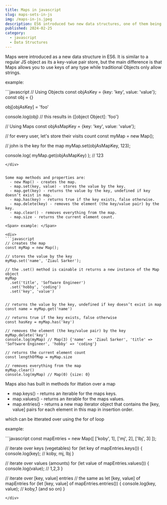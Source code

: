 ```yaml
---
title: Maps in javascript
slug: maps-sets-in-js
img: /maps-in-js.jpeg
description: ES6 introduced two new data structures, one of them being a Map, which is a key-value pair store.
published: 2024-02-25
category: 
  - javascript
  - Data Structures
---
```


Maps were introduced as a new data structure in ES6. It is similar to a regular JS object as its a key-value pair store, but the main difference is that Maps allows you to use keys of any type while traditional Objects only allow strings.

<Span> example: </Span>
<div>
```javascript
// Using Objects
const objAsKey = {key: 'key', value: 'value'};
const obj = {}

obj[objAsKey] = 'foo'

console.log(obj) // this results in {[object Object]: 'foo'}

// Using Maps
const objAsMapKey = {key: 'key', value: 'value'};

// for every user, let's store their visits count
const myMap = new Map();

// john is the key for the map
myMap.set(objAsMapKey, 123);

console.log( myMap.get(objAsMapKey) ); // 123
```
</div>


Some map methods and properties are:
  - new Map() - creates the map.
  - map.set(key, value) - stores the value by the key.
  - map.get(key) - returns the value by the key, undefined if key doesn’t exist in map.
  - map.has(key) - returns true if the key exists, false otherwise.
  - map.delete(key) - removes the element (the key/value pair) by the key.
  - map.clear() - removes everything from the map.
  - map.size - returns the current element count.

<Span> example: </Span>

<div>
```javascript
// creates the map
const myMap = new Map();

// stores the value by the key
myMap.set('name', 'Ziaul Sarker');

// the .set() method is cainable it returns a new instance of the Map object
myMap
  .set('title', 'Software Engineer')
  .set('hobby', 'coding')
  .set('key', 'value')
  

// returns the value by the key, undefined if key doesn’t exist in map
const name = myMap.get('name')

// returns true if the key exists, false otherwise
const hasKey = myMap.has('key')

// removes the element (the key/value pair) by the key
myMap.delete('key')
console.log(myMap) // Map(3) {'name' => 'Ziaul Sarker', 'title' => 'Software Engineer', 'hobby' => 'coding'}

// returns the current element count
const lengthOfMap = myMap.size

// removes everything from the map
myMap.clear()
console.log(myMap) // Map(0) {size: 0}

```
</div>


Maps also has built in methods for ittation over a map
  - map.keys() - returns an iterable for the maps keys.
  - map.values() - returns an iterable for the maps values.
  - map.entries() - returns a new map iterator object that contains the [key, value] pairs for each element in this map in insertion order.

which can be itterated over using the for of loop

<Span> example: </Span>

<div>
```javascript
const mapEntries = new Map([
  ['koby', 1],
  ['mj', 2],
  ['lbj', 3]
]);

// iterate over keys (vegetables)
for (let key of mapEntries.keys()) {
  console.log(key); // koby, mj, lbj
}

// iterate over values (amounts)
for (let value of mapEntries.values()) {
  console.log(value); // 1,2,3
}

// iterate over [key, value] entries
// the same as let [key, value] of mapEntries
for (let [key, value] of mapEntries.entries()) { 
  console.log(key, value); // koby,1 (and so on)
}
```
</div>








